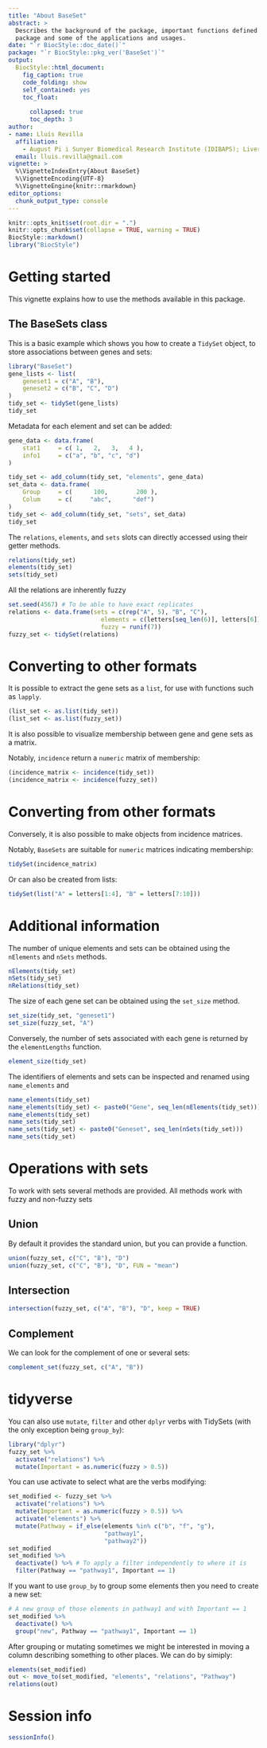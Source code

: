 ```yaml
---
title: "About BaseSet"
abstract: >
  Describes the background of the package, important functions defined in the
  package and some of the applications and usages.
date: "`r BiocStyle::doc_date()`"
package: "`r BiocStyle::pkg_ver('BaseSet')`"
output:
  BiocStyle::html_document:
    fig_caption: true
    code_folding: show
    self_contained: yes
    toc_float:
      
      collapsed: true
      toc_depth: 3
author:
- name: Lluís Revilla
  affiliation: 
    - August Pi i Sunyer Biomedical Research Institute (IDIBAPS); Liver Unit, Hospital Clinic
  email: lluis.revilla@gmail.com
vignette: >
  %\VignetteIndexEntry{About BaseSet}
  %\VignetteEncoding{UTF-8}  
  %\VignetteEngine{knitr::rmarkdown}
editor_options: 
  chunk_output_type: console
---
```

```r
knitr::opts_knit$set(root.dir = ".")
knitr::opts_chunk$set(collapse = TRUE, warning = TRUE)
BiocStyle::markdown()
library("BiocStyle")
```

# Getting started

This vignette explains how to use the methods available in this package.


## The BaseSets class

This is a basic example which shows you how to create a `TidySet` object, to store associations between genes and sets:

```r
library("BaseSet")
gene_lists <- list(
    geneset1 = c("A", "B"),
    geneset2 = c("B", "C", "D")
)
tidy_set <- tidySet(gene_lists)
tidy_set
```

Metadata for each element and set can be added:

```r
gene_data <- data.frame(
    stat1     = c( 1,   2,   3,   4 ),
    info1     = c("a", "b", "c", "d")
)

tidy_set <- add_column(tidy_set, "elements", gene_data)
set_data <- data.frame(
    Group     = c(      100,        200 ),
    Colum     = c(     "abc",      "def")
)
tidy_set <- add_column(tidy_set, "sets", set_data)
tidy_set
```

The `relations`, `elements`, and `sets` slots can directly accessed using their getter methods.

```r
relations(tidy_set)
elements(tidy_set)
sets(tidy_set)
```

All the relations are inherently fuzzy

```r
set.seed(4567) # To be able to have exact replicates
relations <- data.frame(sets = c(rep("A", 5), "B", "C"),
                          elements = c(letters[seq_len(6)], letters[6]),
                          fuzzy = runif(7))
fuzzy_set <- tidySet(relations)
```


# Converting to other formats

It is possible to extract the gene sets as a `list`, for use with functions such as `lapply`.

```r
(list_set <- as.list(tidy_set))
(list_set <- as.list(fuzzy_set))
```

It is also possible to visualize membership between gene and gene sets as a matrix.

Notably, `incidence` return a `numeric` matrix of membership:

```r
(incidence_matrix <- incidence(tidy_set))
(incidence_matrix <- incidence(fuzzy_set))
```


# Converting from other formats

Conversely, it is also possible to make objects from incidence matrices.

Notably, `BaseSets` are suitable for `numeric` matrices indicating membership:

```r
tidySet(incidence_matrix)
```

Or can also be created from lists:
```r
tidySet(list("A" = letters[1:4], "B" = letters[7:10]))
```

# Additional information

The number of unique elements and sets can be obtained using the `nElements` and `nSets` methods.

```r
nElements(tidy_set)
nSets(tidy_set)
nRelations(tidy_set)
```

The size of each gene set can be obtained using the `set_size` method.

```r
set_size(tidy_set, "geneset1")
set_size(fuzzy_set, "A")
```

Conversely, the number of sets associated with each gene is returned by the `elementLengths` function.

```r
element_size(tidy_set)
```

The identifiers of elements and sets can be inspected and renamed using `name_elements` and 

```r
name_elements(tidy_set)
name_elements(tidy_set) <- paste0("Gene", seq_len(nElements(tidy_set)))
name_elements(tidy_set)
name_sets(tidy_set)
name_sets(tidy_set) <- paste0("Geneset", seq_len(nSets(tidy_set)))
name_sets(tidy_set)
```

# Operations with sets

To work with sets several methods are provided. All methods work with fuzzy and non-fuzzy sets

## Union

By default it provides the standard union, but you can provide a function.
```r
union(fuzzy_set, c("C", "B"), "D")
union(fuzzy_set, c("C", "B"), "D", FUN = "mean")
```

## Intersection


```r
intersection(fuzzy_set, c("A", "B"), "D", keep = TRUE)
```

## Complement

We can look for the complement of one or several sets:
```r
complement_set(fuzzy_set, c("A", "B"))
```

# tidyverse

You can also use `mutate`, `filter` and other `dplyr` verbs with TidySets (with the only exception being `group_by`):

```r
library("dplyr")
fuzzy_set %>% 
  activate("relations") %>% 
  mutate(Important = as.numeric(fuzzy > 0.5))
```

You can use activate to select what are the verbs modifying:

```r
set_modified <- fuzzy_set %>% 
  activate("relations") %>% 
  mutate(Important = as.numeric(fuzzy > 0.5)) %>% 
  activate("elements") %>% 
  mutate(Pathway = if_else(elements %in% c("b", "f", "g"), 
                           "pathway1", 
                           "pathway2"))
set_modified
set_modified %>% 
  deactivate() %>% # To apply a filter independently to where it is
  filter(Pathway == "pathway1", Important == 1)
```

If you want to use `group_by` to group some elements then you need to create a 
new set:

```r
# A new group of those elements in pathway1 and with Important == 1
set_modified %>% 
  deactivate() %>% 
  group("new", Pathway == "pathway1", Important == 1)
```

After grouping or mutating sometimes we might be interested in moving a column describing something to other places. We can do by simiply:

```r
elements(set_modified)
out <- move_to(set_modified, "elements", "relations", "Pathway")
relations(out)
```

# Session info {.unnumbered}

```r
sessionInfo()
```

